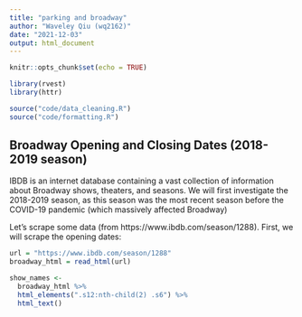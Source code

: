 ```yaml
---
title: "parking and broadway"
author: "Waveley Qiu (wq2162)"
date: "2021-12-03"
output: html_document
---
```


```r
knitr::opts_chunk$set(echo = TRUE)

library(rvest)
library(httr)

source("code/data_cleaning.R")
source("code/formatting.R")
```

## Broadway Opening and Closing Dates (2018-2019 season)

IBDB is an internet database containing a vast collection of information about Broadway shows, theaters, and seasons. We will first investigate the 2018-2019 season, as this season was the most recent season before the COVID-19 pandemic (which massively affected Broadway)

Let's scrape some data (from https://www.ibdb.com/season/1288). First, we will scrape the opening dates:

```r
url = "https://www.ibdb.com/season/1288"
broadway_html = read_html(url)

show_names <-
  broadway_html %>%
  html_elements(".s12:nth-child(2) .s6") %>%
  html_text()
```

